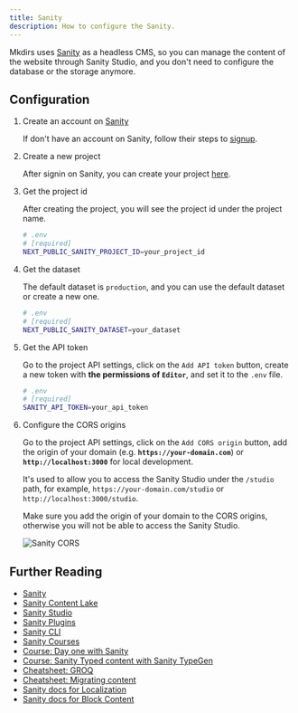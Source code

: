 ```yaml
---
title: Sanity
description: How to configure the Sanity.
---
```



Mkdirs uses [Sanity](https://www.sanity.io/) as a headless CMS, so you can manage the content of the website through Sanity Studio, and you don't need to configure the database or the storage anymore.

## Configuration

<Steps>

1. Create an account on [Sanity](https://www.sanity.io/)

    If don't have an account on Sanity, follow their steps to [signup](https://www.sanity.io/login/sign-up).

2. Create a new project

    After signin on Sanity, you can create your project [here](https://www.sanity.io/manage?new-project).

3. Get the project id

    After creating the project, you will see the project id under the project name.

    ```bash
    # .env
    # [required]
    NEXT_PUBLIC_SANITY_PROJECT_ID=your_project_id
    ```

4. Get the dataset

    The default dataset is `production`, and you can use the default dataset or create a new one.

    ```bash
    # .env
    # [required]
    NEXT_PUBLIC_SANITY_DATASET=your_dataset
    ```

5. Get the API token

    Go to the project API settings, click on the `Add API token` button, create a new token with **the permissions of `Editor`**, and set it to the `.env` file.

    ```bash
    # .env
    # [required]
    SANITY_API_TOKEN=your_api_token
    ```

6. Configure the CORS origins

    Go to the project API settings, click on the `Add CORS origin` button, add the origin of your domain (e.g. **`https://your-domain.com`**) or **`http://localhost:3000`** for local development.

    It's used to allow you to access the Sanity Studio under the `/studio` path, for example, `https://your-domain.com/studio` or `http://localhost:3000/studio`.

    <Aside type="caution">
        Make sure you add the origin of your domain to the CORS origins, otherwise you will not be able to access the Sanity Studio.
    </Aside>

    ![Sanity CORS](../../../assets/images/sanity-cors.png)

</Steps>

## Further Reading

- [Sanity](https://www.sanity.io/)
- [Sanity Content Lake](https://www.sanity.io/docs/datastore)
- [Sanity Studio](https://www.sanity.io/docs/sanity-studio)
- [Sanity Plugins](https://www.sanity.io/plugins)
- [Sanity CLI](https://www.sanity.io/docs/cli-reference)
- [Sanity Courses](https://www.sanity.io/learn)
- [Course: Day one with Sanity](https://www.sanity.io/learn/course/day-one-with-sanity-studio)
- [Course: Sanity Typed content with Sanity TypeGen](https://www.sanity.io/learn/course/typescripted-content)
- [Cheatsheet: GROQ](https://www.sanity.io/docs/query-cheat-sheet)
- [Cheatsheet: Migrating content](https://www.sanity.io/docs/content-migration-cheatsheet)
- [Sanity docs for Localization](https://www.sanity.io/docs/localization)
- [Sanity docs for Block Content](https://www.sanity.io/docs/block-content)

